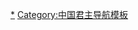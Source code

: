 {{Navbox
| name = 高句丽君主
| title = [[高句丽|<span style="color:#FFD700;">'''高句丽'''</span>]][[高句丽君主列表|<span style="color:#FFD700;">'''君主'''</span>]]| titlestyle = background:#00008B;color:#FFD700;
| image = [[文件:Korean three-legged bird mural.jpg|100px]]
| state  = expandCaption
|above = 详见：[[高句丽君主列表]]、[[高句丽君主世系图]]
| list1 =   
[[高朱蒙|东明圣王]]{{to}}[[琉璃明王]]{{to}}[[大武神王]]{{to}}[[閔中王]]{{to}}[[慕本王]]{{to}}[[太祖王]]{{to}}[[次大王]]{{to}} [[新大王]]{{to}}[[故国川王]]{{to}}[[山上王]]{{to}}[[东川王]]{{to}}[[中川王]]{{to}}[[西川王]]{{to}}[[烽上王]]{{to}}[[美川王]]{{to}}[[故国原王]]{{to}}[[小兽林王]]{{to}}[[故国壤王]]{{to}}[[好太王]]{{to}}[[长寿王]]{{to}}[[文咨王]]{{to}}[[安藏王]]{{to}}[[安原王]]{{to}}[[阳原王]]{{to}}[[平原王]]{{to}}[[婴阳王]]{{to}}[[荣留王]]{{to}}[[宝藏王]]{{to}}''[[安舜|报德王]]''
|below = {{朝鮮半島元首}}
}}<noinclude>
[[Category:高句丽君主|*]]
[[Category:中国君主导航模板]]
[[Category:朝鮮半島君主模板|{{PAGENAME}}]]
</noinclude>
